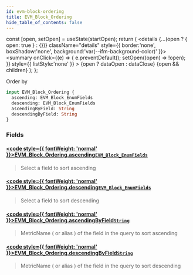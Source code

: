 ```yaml
---
id: evm-block-ordering
title: EVM_Block_Ordering
hide_table_of_contents: false
---
```







  const [open, setOpen] = useState(startOpen);
  return (
    <details {...(open ? { open: true } : {})} className="details" style={{ border:'none', boxShadow:'none', background:'var(--ifm-background-color)' }}>
      <summary
        onClick={(e) => {
          e.preventDefault();
          setOpen((open) => !open);
        }}
        style={{ listStyle:'none' }}
      >
      {open ? dataOpen : dataClose}
      </summary>
      {open && children}
    </details>
  );
};




Order by


```graphql
input EVM_Block_Ordering {
  ascending: EVM_Block_EnumFields
  descending: EVM_Block_EnumFields
  ascendingByField: String
  descendingByField: String
}
```




### Fields

#### [<code style={{ fontWeight: 'normal' }}>EVM_Block_Ordering.<b>ascending</b></code>](#)<Bullet />[`EVM_Block_EnumFields`](/docs/graphql-reference/enums/evm-block-enum-fields) <Badge class="secondary" text="enum"/>
> Select a field to sort ascending
> 

#### [<code style={{ fontWeight: 'normal' }}>EVM_Block_Ordering.<b>descending</b></code>](#)<Bullet />[`EVM_Block_EnumFields`](/docs/graphql-reference/enums/evm-block-enum-fields) <Badge class="secondary" text="enum"/>
> Select a field to sort descending
> 

#### [<code style={{ fontWeight: 'normal' }}>EVM_Block_Ordering.<b>ascendingByField</b></code>](#)<Bullet />[`String`](/docs/graphql-reference/scalars/string) <Badge class="secondary" text="scalar"/>
> MetricName ( or alias ) of the field in the query to sort ascending
> 

#### [<code style={{ fontWeight: 'normal' }}>EVM_Block_Ordering.<b>descendingByField</b></code>](#)<Bullet />[`String`](/docs/graphql-reference/scalars/string) <Badge class="secondary" text="scalar"/>
> MetricName ( or alias ) of the field in the query to sort descending
> 



